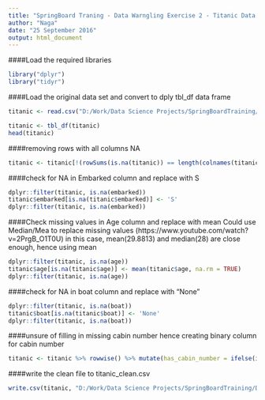 ```yaml
---
title: "SpringBoard Traning - Data Warngling Exercise 2 - Titanic Data Set"
author: "Naga"
date: "25 September 2016"
output: html_document
---
```


####Load the required libraries
```r
library("dplyr")
library("tidyr")


```

####Load the original data set and convert to dply tbl_df data frame

```r

titanic <- read.csv("D:/Work/Data Science Projects/SpringBoardTraining/Data Wrangling Exercise 2 Dealing with missing values/4. Analysis/R_Scripts/Data/titanic_original.csv", header = TRUE, sep = ",", quote = "\"",blank.lines.skip = TRUE, strip.white = TRUE,na.strings=c("NA","NaN", ""), stringsAsFactors = FALSE, skipNul = TRUE)

titanic <- tbl_df(titanic)
head(titanic)

```
####removing rows with all columns NA
```r
titanic <- titanic[!(rowSums(is.na(titanic)) == length(colnames(titanic))),]
```


####check for NA in Embarked column and replace with S
```r
dplyr::filter(titanic, is.na(embarked))
titanic$embarked[is.na(titanic$embarked)] <- 'S'
dplyr::filter(titanic, is.na(embarked))
```

####Check missing values in Age column and replace with mean
Could use Median/Mea to replace missing values (https://www.youtube.com/watch?v=2PrgB_O1T0U)
in this case, mean(29.8813) and median(28) are close enough, hence using mean
```r
dplyr::filter(titanic, is.na(age))
titanic$age[is.na(titanic$age)] <- mean(titanic$age, na.rm = TRUE)
dplyr::filter(titanic, is.na(age))
```

####check for NA in boat column and replace with "None"
```r
dplyr::filter(titanic, is.na(boat))
titanic$boat[is.na(titanic$boat)] <- 'None'
dplyr::filter(titanic, is.na(boat))
```

####unsure of filling in missing cabin number hence creating binary column for cabin number
```r
titanic <- titanic %>% rowwise() %>% mutate(has_cabin_number = ifelse(is.na(cabin),0,1))
```

####write the clean file to titanic_clean.csv
```r
write.csv(titanic, "D:/Work/Data Science Projects/SpringBoardTraining/Data Wrangling Exercise 2 Dealing with missing values/4. Analysis/R_Scripts/Data/titanic_clean.csv", quote = TRUE, row.names = FALSE)
```

